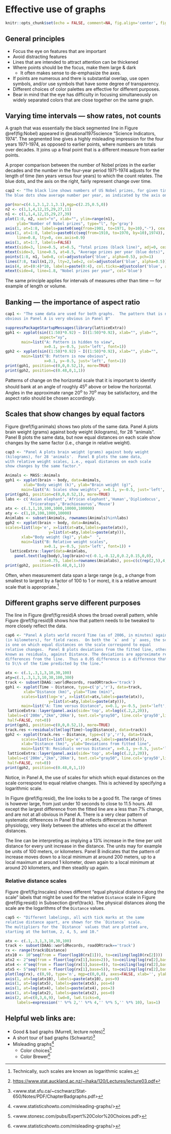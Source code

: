 # Effective use of graphs 

```r
knitr::opts_chunk$set(echo = FALSE, comment=NA, fig.align='center', fig.width=5.5,fig.height=5.5)
```

## General principles

* Focus the eye on features that are important
* Avoid distracting features
* Lines that are intended to attract attention can be
thickened
* Where points should be the focus, make them large & dark
    + It often makes sense to de-emphasize the axes.
* If points are numerous and there is substantial overlap,
  use open symbols, and/or use symbols that have some
  degree of transparency.
* Different choices of color palettes are effective for different purposes.
* Bear in mind that the eye has difficulty in focusing
simultaneously on widely separated colors that are close
together on the same graph.


## Varying time intervals --- show rates, not counts

A graph that was essentially the black segmented line in Figure
\@ref(fig:Nobel) appeared in @national1975science 
"Science Indicators, 1974". The segmented line gives
a highly misleading impression for the four years 1971-1974, as
opposed to earlier points, where numbers are totals over decades.
It joins up a final point that is a different measure from earlier
points.  

A proper comparison between the number of Nobel prizes
in the earlier decades and the number in the four-year
period 1971-1974 adjusts for the length of time (ten years
versus four years) to which the count relates.  The blue
dots, and the axis on the right, fairly represent change
over time.

```r
cap2 <- "The black line shows numbers of US Nobel prizes, for given time intervals.
The blue dots show average number per year, as indicated by the axis on the right."
```

```r
par(mar=c(4.1,3.1,2.1,3.1),mgp=c(2.25,0.5,0))
n2 <- c(1,1,4,12,15,29,27,11)
n1 <- c(1,1,4,12,15,29,27,39)
plot(1:8, n2, xaxt="n", xlab="", ylim=range(n1),
     ylab="Number of Nobel prizes", type="l", fg='gray')
axis(1, at=1:8, labels=paste0(seq(from=1901, to=1971, by=10),"-"), cex.axis=0.9, gap.axis=0.15)
axis(1, at=1:8, labels=paste0(c(seq(from=1910, to=1970, by=10),1974)),
     line=0.8, lty=0, cex.axis=0.9)
axis(1, at=1:7, labels=FALSE)
mtext(side=3, line=0.5, at=0.5, "Total prizes (black line)", adj=0, cex=1.25)
mtext(side=3, line=0.5, at=8.5, "Average prizes per year (blue dots)", col='blue', adj=1, cex=1.25)
points(1:8, n1, lwd=8, col=adjustcolor('blue', alpha=0.5), pch=1)
lines(7:8, tail(n1,2), lty=2,lwd=2, col=adjustcolor('blue', alpha=0.5))
axis(4, at=(0:4)*10, labels=paste(0:4), col.ticks=adjustcolor('blue', alpha=0.5), col.axis='blue')
mtext(side=4, line=1.8, "Nobel prizes per year", col='blue')
```

The same principle applies for intervals of measures
other than time --- for example of length or volume.

## Banking --- the importance of aspect ratio

```r
cap1 <- "The same data are used for both graphs.  The pattern that is not
obvious in Panel A is very obvious in Panel B"
```


```r
suppressPackageStartupMessages(library(latticeExtra))
gph1 <- xyplot(sin((1:50)*0.92) ~ I((1:50)*0.92), xlab="", ylab="",
               aspect="xy",
       main=list("A: Pattern is hidden to view", 
                 x=0.1, y=-0.5, just='left', font=1))
gph2 <- xyplot(sin((1:50)*0.92) ~ I((1:50)*0.92), xlab="", ylab="",
       main=list("B: Pattern is now obvious", 
                 x=0.1, y=-0.5, just='left', font=1))
print(gph1, position=c(0,0,0.52,1), more=TRUE)
print(gph2, position=c(0.48,0,1,1))
```

Patterns of change on the horizontal scale that it is
important to identify should bank at an angle of roughly 45^o^
above or below the horizontal.  Angles in
the approximate range 20^o^ to 70^o^ may be satisfactory,
and the aspect ratio should be chosen accordingly.

## Scales that show changes by equal factors

Figure \@ref(fig:animals) shows two plots of the same data.
Panel A plots brain weight (grams) against body weight (kilograms),
for 28 "animals".  Panel B plots the same data, but now equal distances
on each scale show changes by the same factor (i.e., change in relative
weight).  

```r
cap3 <- "Panel A plots brain weight (grams) against body weight 
(kilograms), for 28 'animals'.  Panel B plots the same data, 
with relative weight scales, i.e., equal distances on each scale 
show changes by the same factor."
```

```r
Animals <- MASS::Animals
gph1 <- xyplot(brain ~ body, data=Animals,
        xlab="Body weight (k)", ylab="Brain weight (g)", 
       main=list("A: Scales show weights", x=0.1, y=-0.5, just='left', font=1))
print(gph1, position=c(0,0,0.52,1), more=TRUE)
labs <- c('Asian elephant','African elephant','Human','Dipliodocus',
          'Triceratops','Brachiosaurus','Mouse')
atx <- c(.1,1,10,100,1000,10000,100000)
aty <- c(1,10,100,1000,10000)
Animlabs <- subset(Animals, rownames(Animals)%in%labs)
gph2 <- xyplot(brain ~ body, data=Animals,
scales=list(log='e', x=list(at=atx,labels=paste(atx)),
                   y=list(at=aty,labels=paste(aty))),
       xlab="Body weight (kg)", ylab="  ",
       main=list("B: Relative weight scales", 
                 x=0.1, y=-0.5, just='left', font=1)) +
  latticeExtra::layer(data=Animlabs, 
    panel.text(log(body),log(brain)+c(-0.1,-0.12,0,0.2,0.15,0,0), 
               cex=0.75, labels=rownames(Animlabs), pos=c(c(rep(2,5),4,2))))
print(gph2, position=c(0.48,0,1,1))
```

Often, when measurement data span a large range (e.g., a change
from smallest to largest by a factor of 100 to 1 or more),
it is a relative amount scale that is appropriate.^[Technically,
such scales are known as logarithmic scales.]

## Different graphs serve different purposes {#track}

The line in Figure \@ref(fig:resid)A shows the broad overall pattern, while
Figure \@ref(fig:resid)B shows how that pattern needs to be tweaked to more
closely reflect the data.

```r
cap6 <- "Panel A plots world record Time (as of 2006, in minutes) against Distance
(in kilometers), for field races.  On both the `x` and `y` axes, the scale
is one on which equal distances on the scale correspond to equal
relative changes.  Panel B plots deviations from the fitted line, otherwise
known as residuals, against Distance. The deviations are approximate relative
differences from the line.  Thus a 0.05 difference is a difference that amounts
to 5\\% of the time predicted by the line."
```

```r
atx <- c(.1,.3,1,3,10,30,100)
aty=c(.1,.3,1,3,10,30,100,300)
track <- subset(DAAG::worldRecords, roadORtrack=='track')
gph1 <- xyplot(Time ~ Distance, type=c('p','r'), data=track,
        xlab="Distance (km)", ylab="Time (min)", 
       scales=list(log='e', x=list(at=atx,labels=paste(atx)),
                   y=list(at=aty,labels=paste(aty))),
       main=list("A: Time versus Distance", x=0.1, y=-0.5, just='left', font=1))  +
 latticeExtra::layer(panel.axis(side='top', at=log(c(.2,2,20)), 
 labels=c('200m',"2km",'20km'), text.col="gray50", line.col='gray50',line.lty=2,
 half=FALSE, rot=0))
print(gph1, position=c(0,0,0.52,1), more=TRUE)
track.res <-residuals(lm(log(Time)~log(Distance), data=track))
gph2 <- xyplot(track.res ~ Distance, type=c('p','r'), data=track,
       scales=list(x=list(log='e', at=atx,labels=paste(atx))),
       xlab="Distance (km)", ylab="Deviations from fitted line",
       main=list("B: Residuals versus Distance", x=0.1, y=-0.5, just='left', font=1)) +
 latticeExtra::layer(panel.axis(side='top', at=log(c(.2,2,20)), 
 labels=c('200m',"2km",'20km'), text.col="gray50", line.col='gray50',line.lty=2,
 half=FALSE, rot=0))
print(gph2, position=c(0.48,0,1,1))
```

Notice, in Panel A, the use of scales for which which equal distances on 
the scale correspond to equal relative changes.  This is achieved by
specifying a logarithmic scale.  

In Figure \@ref(fig:resid), the line looks to be a good fit.  The range
of times is however large, from just under 10 seconds to close to 11.5  hours.
All except the largest difference from the fitted line are a less than 7%
change, and are not at all obvious in Panel A.  There is a very clear pattern
of systematic differences in Panel B that reflects differences in human 
physiology, very likely between the athletes who excel at the different
distances.

The line can be interpreting as implying a 13% increase in the time 
per unit distance for every unit increase in the distance.  The units 
may for example be units of 100 meters, or kilometers.  Panel B
indicates that the pattern of increase moves down to a local minimum
at around 200 meters, up to a local maximum at around 1 kilometer, down
again to a local minimum at around 20 kilometers, and then steadily up
again.

### Relative distance scales {-}

Figure \@ref(fig:lnscales) shows different "equal physical distance
along the scale" labels that might be used for the relative
`Distance` scale in Figure \@ref(fig:resid)} in Subsection 
\@ref{track}.  The physical distances along the scale are the 
logarithms of the `Distance` values. 

```r
cap5 <- "Different labelings, all with tick marks at the same
relative distance apart, are shown for the `Distance` scale.
The multipliers for the `Distance` values that are plotted are,
starting at the bottom, 2, 4, 5, and 10."
```

```r
atx <- c(.1,.3,1,3,10,30,100)
track <- subset(DAAG::worldRecords, roadORtrack=='track')
rx <- range(track$Distance)
atx10 <- 10^seq(from = floor(log10(rx[1])), to=ceiling(log10(rx[2])))
atx2 <- 2^seq(from = floor(log(rx[1],base=2)), to=ceiling(log(rx[2],base=2)))
atx4 <- 4^seq(from = floor(log(rx[1],base=4)), to=ceiling(log(rx[2],base=4)))
atx5 <- 5^seq(from = floor(log(rx[1],base=5)), to=ceiling(log(rx[2],base=5)))
plot(log(rx), c(0,9), type='n', mgp=c(0,0,0), axes=FALSE, xlab='', ylab='')
axis(1, at=log(atx10), labels=paste(atx10), pos=9)
axis(1, at=log(atx5), labels=paste(atx5), pos=6)
axis(1, at=log(atx4), labels=paste(atx4), pos=3)
axis(1, at=log(atx2), labels=paste(atx2), pos=0)
axis(2, at=c(0,3,6,9), lwd=0, lwd.ticks=0,
     labels=expression('' %*% 2,'' %*% 4,'' %*% 5,'' %*% 10), las=1)
```


## Helpful web links are: 

* Good & bad graphs (Murrell, lecture notes)^[<https://www.stat.auckland.ac.nz/~ihaka/120/Lectures/lecture03.pdf>]
* A short tour of bad graphs (Schwartz)^[<www.stat.sfu.ca/~cschwarz/Stat-650/Notes/PDF/ChapterBadgraphs.pdf>]
* Misleading graphs^[<www.statisticshowto.com/misleading-graphs/>]
    + Color choices^[<www.stonesc.com/pubs/Expert%20Color%20Choices.pdf>]
    + Color Brewer^[<www.statisticshowto.com/misleading-graphs/>]
